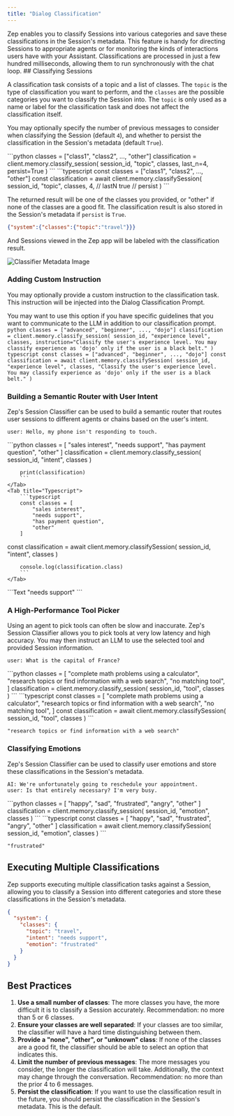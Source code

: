 ```yaml
---
title: "Dialog Classification"
---
```


<Card title="Classifying Sessions" icon="tag">
Zep enables you to classify Sessions into various categories and save these classifications in the Session's metadata.
This feature is handy for directing Sessions to appropriate agents or for monitoring the kinds of interactions users have with your Assistant.
Classifications are processed in just a few hundred milliseconds, allowing them to run synchronously with the chat loop.
</Card>
## Classifying Sessions

A classification task consists of a topic and a list of classes. 
The `topic` is the type of classification you want to perform, and the `classes` are the possible categories you want to classify the Session into. 
The `topic` is only used as a name or label for the classification task and does not affect the classification itself.

You may optionally specify the number of previous messages to consider when classifying the Session (default `4`), and whether to persist the classification in the Session's metadata (default `True`). 

<Tabs>
    <Tab title="Python">
        ```python
        classes = ["class1", "class2", ..., "other"]
        classification = client.memory.classify_session(
            session_id,
            "topic",
            classes,
            last_n=4,
            persist=True
        )
        ```
    </Tab>
    <Tab title="Typescript">
        ```typescript
        const classes = ["class1", "class2", ..., "other"]
        const classification = await client.memory.classifySession(
            session_id,
            "topic",
            classes,
            4, // lastN
            true // persist
        )
        ```
    </Tab>
</Tabs>

The returned result will be one of the classes you provided, or "other" if none of the classes are a good fit. The classification result is also stored in the Session's metadata if `persist` is `True`.

```json
{"system":{"classes":{"topic":"travel"}}}
```

And Sessions viewed in the Zep app will be labeled with the classification result.

<Frame>
    <img alt="Classifier Metadata Image" src="/images/classifier-metadata.png" />
</Frame>

### Adding Custom Instruction

You may optionally provide a custom instruction to the classification task. This instruction will be injected into the Dialog Classification Prompt.

You may want to use this option if you have specific guidelines that you want to communicate to the LLM in addition to our classification prompt.
<Tabs group="memory">
    <Tab title="Python">
        ```python
        classes = ["advanced", "beginner", ..., "dojo"]
        classification = client.memory.classify_session(
            session_id,
            "experience level",
            classes,
            instruction="Classify the user's experience level. You may classify experience as 'dojo' only if the user is a black belt."
        )
        ```
    </Tab>
    <Tab title="Typescript">
        ```typescript
        const classes = ["advanced", "beginner", ..., "dojo"]
        const classification = await client.memory.classifySession(
            session_id,
            "experience level",
            classes,
            "Classify the user's experience level. You may classify experience as 'dojo' only if the user is a black belt."
        )
        ```
    </Tab>
</Tabs>



### Building a Semantic Router with User Intent

Zep's Session Classifier can be used to build a semantic router that routes user sessions to different agents or chains based on the user's intent.

```Text
user: Hello, my phone isn't responding to touch.
```

<Tabs>
    <Tab title="Python">
        ```python
        classes = [
            "sales interest",
            "needs support",
            "has payment question",
            "other"
        ]
        classification = client.memory.classify_session(
            session_id, "intent", classes
        )

        print(classification)
        ```
    </Tab>
    <Tab title="Typescript">
        ```typescript
        const classes = [
            "sales interest",
            "needs support",
            "has payment question",
            "other"
        ]
const classification = await client.memory.classifySession(
            session_id, "intent", classes
        )

        console.log(classification.class)
        ```
    </Tab>
</Tabs>
```Text
"needs support"
```

### A High-Performance Tool Picker

Using an agent to pick tools can often be slow and inaccurate. Zep's Session Classifier allows you to pick tools at very low latency 
and high accuracy. You may then instruct an LLM to use the selected tool and provided Session information.

```Text
user: What is the capital of France?
```
<Tabs>
    <Tab title="Python">
        ```python
        classes = [
            "complete math problems using a calculator",
            "research topics or find information with a web search",
            "no matching tool",
        ]
        classification = client.memory.classify_session(
            session_id, "tool", classes
        )
        ```
    </Tab>
    <Tab title="Typescript">
        ```typescript
        const classes = [
            "complete math problems using a calculator",
            "research topics or find information with a web search",
            "no matching tool",
        ]
        const classification = await client.memory.classifySession(
            session_id, "tool", classes
        )
        ```
    </Tab>
</Tabs>

```Text
"research topics or find information with a web search"
```


### Classifying Emotions

Zep's Session Classifier can be used to classify user emotions and store these classifications in the Session's metadata.

```Text
AI: We're unfortunately going to reschedule your appointment.
user: Is that entirely necessary? I'm very busy.
```
<Tabs>
    <Tab title="Python">
        ```python
        classes = [
            "happy",
            "sad",
            "frustrated",
            "angry",
            "other"
        ]
        classification = client.memory.classify_session(
            session_id,
            "emotion",
            classes
        )
        ```
    </Tab>
    <Tab title="Typescript">
        ```typescript
        const classes = [
            "happy",
            "sad",
            "frustrated",
            "angry",
            "other"
        ]
        classification = await client.memory.classifySession(
            session_id,
            "emotion",
            classes
        )
        ```
    </Tab>
</Tabs>

```Text
"frustrated"
```

## Executing Multiple Classifications

Zep supports executing multiple classification tasks against a Session, allowing you to classify a Session into different categories and store these classifications in the Session's metadata.

```json
{
  "system": {
    "classes": {
      "topic": "travel", 
      "intent": "needs support", 
      "emotion": "frustrated"
    }
  }
}
```

## Best Practices

1. **Use a small number of classes**: The more classes you have, the more difficult it is to classify a Session accurately. Recommendation: no more than 5 or 6 classes.
2. **Ensure your classes are well separated**: If your classes are too similar, the classifier will have a hard time distinguishing between them.
3. **Provide a "none", "other", or "unknown" class**: If none of the classes are a good fit, the classifier should be able to select an option that indicates this.
4. **Limit the number of previous messages**: The more messages you consider, the longer the classification will take. Additionally, the context may change through the conversation. Recommendation: no more than the prior 4 to 6 messages.
5. **Persist the classification**: If you want to use the classification result in the future, you should persist the classification in the Session's metadata. This is the default.